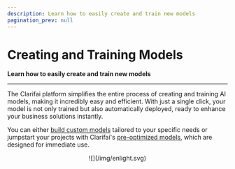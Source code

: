 ```yaml
---
description: Learn how to easily create and train new models
pagination_prev: null
---
```


# Creating and Training Models

**Learn how to easily create and train new models**
<hr />

The Clarifai platform simplifies the entire process of creating and training AI models, making it incredibly easy and efficient. With just a single click, your model is not only trained but also automatically deployed, ready to enhance your business solutions instantly.

You can either [build custom models](https://docs.clarifai.com/portal-guide/model/clarifai-models) tailored to your specific needs or jumpstart your projects with Clarifai's [pre-optimized models](https://docs.clarifai.com/portal-guide/model/pcustom-model-walkthrough), which are designed for immediate use.

<center>
  ![](/img/enlight.svg)
</center>


<DocCardList items={useCurrentSidebarCategory().items}/>

